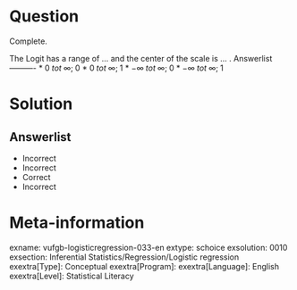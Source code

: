 Question
========

Complete.

The Logit has a range of ... and the center of the scale is ... . 
Answerlist
----------
* $0\;tot\;\infty;\;0$
* $0\;tot\;\infty;\;1$
* $-\infty\;tot\;\infty;\;0$
* $-\infty\;tot\;\infty;\;1$

Solution
========

Answerlist
----------
* Incorrect
* Incorrect
* Correct
* Incorrect

Meta-information
================
exname: vufgb-logisticregression-033-en
extype: schoice
exsolution: 0010
exsection: Inferential Statistics/Regression/Logistic regression
exextra[Type]: Conceptual
exextra[Program]: 
exextra[Language]: English
exextra[Level]: Statistical Literacy
